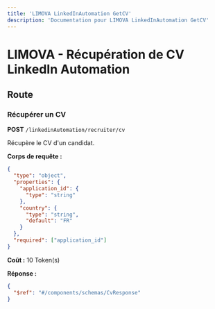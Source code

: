 ```yaml
---
title: 'LIMOVA LinkedInAutomation GetCV'
description: 'Documentation pour LIMOVA LinkedInAutomation GetCV'
---
```


# LIMOVA - Récupération de CV LinkedIn Automation

## Route

### Récupérer un CV
**POST** `/linkedinAutomation/recruiter/cv`

Récupère le CV d'un candidat.

**Corps de requête :**
```json
{
  "type": "object",
  "properties": {
    "application_id": {
      "type": "string"
    },
    "country": {
      "type": "string",
      "default": "FR"
    }
  },
  "required": ["application_id"]
}
```

**Coût :** 10 Token(s)

**Réponse :**
```json
{
  "$ref": "#/components/schemas/CvResponse"
}
``` 
